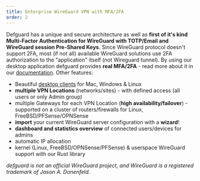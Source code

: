 ```yaml
---
title: Enterprise WireGuard VPN with MFA/2FA
order: 2
---
```


Defguard has a unique and secure architecture as well as **first of it's kind Multi-Factor Authentication for WireGuard with TOTP/Email and WireGuard session Pre-Shared Keys**. Since WireGuard protocol doesn't support 2FA, most (if not all) available WireGuard solutions use 2FA authorization to the "application" itself (not Wireguard tunnel). By using our desktop application defguard provides **real MFA/2FA** - read more about it in our [documentation](https://defguard.gitbook.io/defguard/admin-and-features/wireguard/architecture).
Other features:

- Beautiful <a href="/client" target="_blank">desktop clients</a> for Mac, Windows & Linux
- **multiple VPN Locations** (networks/sites) - with defined access (all users or only Admin group)
- multiple Gateways for each VPN Location (**high availability/failover**) - supported on a cluster of routers/firewalls for Linux, FreeBSD/PFSense/OPNSense
- **import** your current WireGuard server configuration with a **wizard**!
- **dashboard and statistics overview** of connected users/devices for admins
- automatic IP allocation
- kernel (Linux, FreeBSD/OPNSense/PFSense) & userspace WireGuard support with our Rust library

_defguard is not an official WireGuard project, and WireGuard is a registered trademark of Jason A. Donenfeld._
